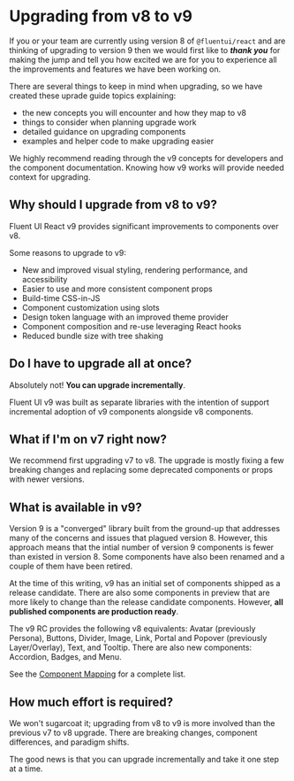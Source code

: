 
<Meta title="Concepts/Upgrading/from v8/Overview" />

# Upgrading from v8 to v9

If you or your team are currently using version 8 of `@fluentui/react` and are thinking of upgrading to version 9
then we would first like to **_thank you_** for making the jump and tell you how excited we are for you to experience all the improvements and features we have been working on.

There are several things to keep in mind when upgrading, so we have created these uprade guide topics explaining:

- the new concepts you will encounter and how they map to v8
- things to consider when planning upgrade work
- detailed guidance on upgrading components
- examples and helper code to make upgrading easier

We highly recommend reading through the v9 concepts for developers and the component documentation.
Knowing how v9 works will provide needed context for upgrading.

## Why should I upgrade from v8 to v9?

Fluent UI React v9 provides significant improvements to components over v8.

Some reasons to upgrade to v9:

- New and improved visual styling, rendering performance, and accessibility
- Easier to use and more consistent component props
- Build-time CSS-in-JS
- Component customization using slots
- Design token language with an improved theme provider
- Component composition and re-use leveraging React hooks
- Reduced bundle size with tree shaking

## Do I have to upgrade all at once?

Absolutely not! **You can upgrade incrementally**.

Fluent UI v9 was built as separate libraries with the intention of support incremental adoption of v9 components alongside v8 components.

## What if I'm on v7 right now?

We recommend first upgrading v7 to v8. The upgrade is mostly fixing a few breaking changes and replacing some deprecated components or props with newer versions.

## What is available in v9?

Version 9 is a "converged" library built from the ground-up that addresses many of the concerns and issues that plagued version 8.
However, this approach means that the intial number of version 9 components is fewer than existed in version 8.
Some components have also been renamed and a couple of them have been retired.

At the time of this writing, v9 has an initial set of components shipped as a release candidate.
There are also some components in preview that are more likely to change than the release candidate components.
However, **all published components are production ready**.

The v9 RC provides the following v8 equivalents: Avatar (previously Persona), Buttons, Divider, Image, Link, Portal and Popover (previously Layer/Overlay), Text, and Tooltip.
There are also new components: Accordion, Badges, and Menu.

See the [Component Mapping](/docs/concepts-upgrading-from-v8-component-mapping--page) for a complete list.

## How much effort is required?

We won't sugarcoat it; upgrading from v8 to v9 is more involved than the previous v7 to v8 upgrade.
There are breaking changes, component differences, and paradigm shifts.

The good news is that you can upgrade incrementally and take it one step at a time.
